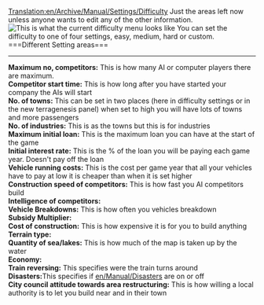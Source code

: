 [[Translation:en/Archive/Manual/Settings/Difficulty]]
{{en/Todo}}
Just the {{en/Todo}} areas left now unless anyone wants to edit any of the other information.
[[File:en/Difficulty level setting screen.png|center|frame|This is what the current difficulty menu looks like]]
You can set the difficulty to one of four settings, easy, medium, hard or custom.
<br>
===Different Setting areas===
------------------------------------------
<b>Maximum no, competitors:</b> This is how many AI or computer players there are maximum.
<br><b>Competitor start time:</b> This is how long after you have started your company the AIs will start
<br><b>No. of towns:</b> This can be set in two places (here in difficulty settings or in the new terragenesis panel) when set to high you will have lots of towns and more passengers
<br><b>No. of industries:</b> This is as the towns but this is for industries
<br><b>Maximum initial loan:</b> This is the maximum loan you can have at the start of the game
<br><b>Initial interest rate:</b> This is the % of the loan you will be paying each game year. Doesn't pay off the loan
<br><b>Vehicle running costs:</b> This is the cost per game year that all your vehicles have to pay at low it is cheaper than when it is set higher
<br><b>Construction speed of competitors:</b> This is how fast you AI competitors build
<br><b>Intelligence of competitors:</b>{{en/Todo}}
<br><b>Vehicle Breakdowns:</b> This is how often you vehicles breakdown
<br><b>Subsidy Multiplier:</b>{{en/Todo}}
<br><b>Cost of construction:</b> This is how expensive it is for you to build anything
<br><b>Terrain type:</b>{{en/Todo}}
<br><b>Quantity of sea/lakes:</b> This is how much of the map is taken up by the water
<br><b>Economy:</b> {{en/Todo}}
<br><b>Train reversing:</b> This specifies were the train turns around
<br><b>Disasters:</b>This specifies if [[en/Manual/Disasters]] are on or off
<br><b>City council attitude towards area restructuring:</b> This is how willing a local authority is to let you build near and in their town